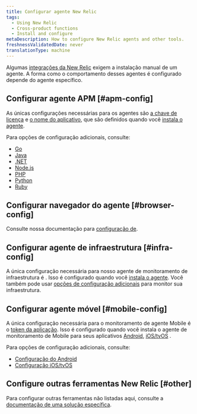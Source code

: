 ```yaml
---
title: Configurar agente New Relic
tags:
  - Using New Relic
  - Cross-product functions
  - Install and configure
metaDescription: How to configure New Relic agents and other tools.
freshnessValidatedDate: never
translationType: machine
---
```


Algumas [integrações da New Relic](https://newrelic.com/instant-observability/) exigem a instalação manual de um agente. A forma como o comportamento desses agentes é configurado depende do agente específico.

## Configurar agente APM [#apm-config]

As únicas configurações necessárias para os agentes <InlinePopover type="apm"/>são [a chave de licença](/docs/apis/intro-apis/new-relic-api-keys/#ingest-license-key) e [o nome do aplicativo](/docs/apm/new-relic-apm/installation-configuration/name-your-application), que são definidos quando você [instala o agente](/docs/agents/manage-apm-agents/installation/install-agent).

Para opções de configuração adicionais, consulte:

* [Go](/docs/agents/go-agent/instrumentation/go-agent-configuration)
* [Java](/docs/agents/java-agent/configuration/java-agent-configuration-config-file)
* [.NET](/docs/agents/net-agent/installation-configuration/net-agent-configuration)
* [Node.js](/docs/agents/nodejs-agent/installation-configuration/nodejs-agent-configuration)
* [PHP](/docs/agents/php-agent/configuration/php-agent-configuration)
* [Python](/docs/agents/python-agent/installation-configuration/python-agent-configuration)
* [Ruby](/docs/agents/ruby-agent/installation-configuration/ruby-agent-configuration)

## Configurar navegador do agente [#browser-config]

Consulte nossa documentação para [configuração de<InlinePopover type="browser"/>](/docs/browser/new-relic-browser/configuration).

## Configurar agente de infraestrutura [#infra-config]

A única configuração necessária para nosso agente de monitoramento de infraestrutura é <InlinePopover type="licenseKey"/>. Isso é configurado quando você [instala o agente](/docs/agents/manage-apm-agents/installation/install-agent). Você também pode usar [opções de configuração adicionais](/docs/infrastructure/new-relic-infrastructure/configuration/configure-infrastructure-agent) para monitor sua infraestrutura.

## Configurar agente móvel [#mobile-config]

A única configuração necessária para o monitoramento de agente Mobile é o [token da aplicação](/docs/mobile-monitoring/new-relic-mobile/maintenance/viewing-your-application-token). Isso é configurado quando você instala o agente de monitoramento de Mobile para seus aplicativos [Android](/docs/mobile-monitoring/new-relic-mobile-android/get-started/introduction-new-relic-mobile-android), [iOS/tvOS](/docs/mobile-monitoring/new-relic-mobile-ios/get-started/introduction-new-relic-mobile-ios) .

Para opções de configuração adicionais, consulte:

* [Configuração do Android](/docs/mobile-monitoring/new-relic-mobile-android/api-guides/android-agent-configuration-feature-flags)
* [Configuração iOS/tvOS](/docs/mobile-monitoring/new-relic-mobile-ios/api-guides/ios-agent-configuration-feature-flags)

## Configure outras ferramentas New Relic [#other]

Para configurar outras ferramentas não listadas aqui, consulte a [documentação de uma solução específica](https://newrelic.com/instant-observability/).